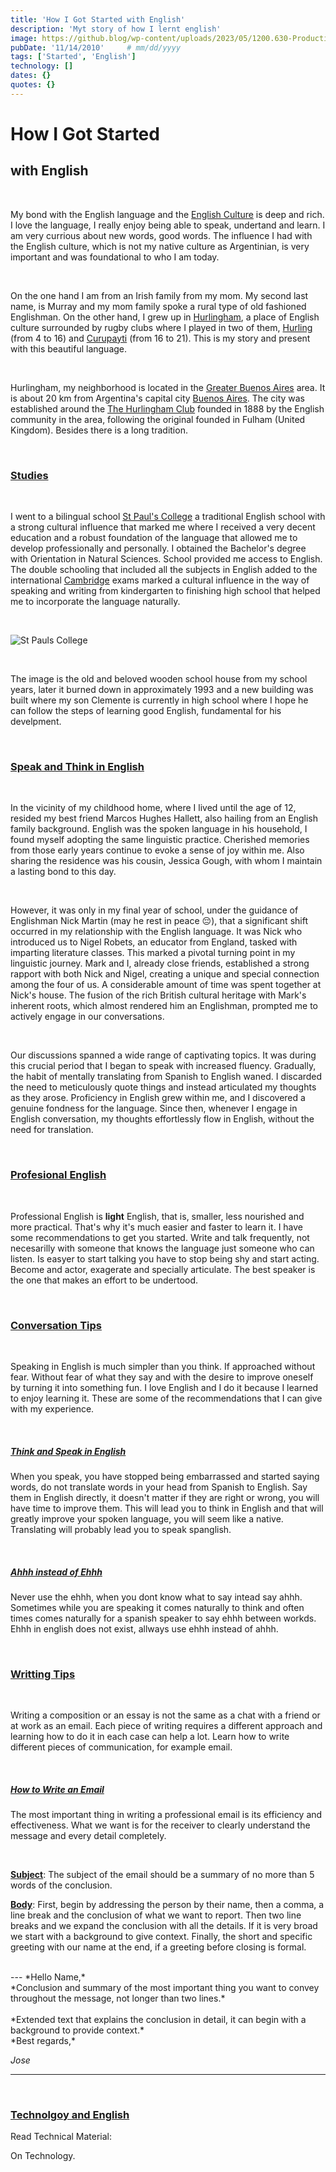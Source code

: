 ```yaml
---
title: 'How I Got Started with English'
description: 'Myt story of how I lernt english'
image: https://github.blog/wp-content/uploads/2023/05/1200.630-Productivity-wLogo@2x.png?resize=1600%2C850
pubDate: '11/14/2010'     # mm/dd/yyyy
tags: ['Started', 'English']
technology: []
dates: {}
quotes: {}
---
```


# How I Got Started
## with English

<br/>

My bond with the English language and the <a href="https://en.wikipedia.org/wiki/Culture_of_England" target="_blank">English Culture</a> is deep and rich. I love the language, I really enjoy being able to speak, undertand and learn. I am very currious about new words, good words. The influence I had with the English culture, which is not my native culture as Argentinian, is very important and was foundational to who I am today.

<br/>

On the one hand I am from an Irish family from my mom. My second last name, is Murray and my mom family spoke a rural type of old fashioned Englishman. On the other hand, I grew up in <a href="https://en.wikipedia.org/wiki/Hurlingham,_Buenos_Aires" target="_blank">Hurlingham</a>, a place of English culture surrounded by rugby clubs where I played in two of them, <a href="https://hurlingclub.com.ar/" target="_blank">Hurling</a> (from 4 to 16) and <a href="" target="_blank">Curupayti</a> (from 16 to 21). This is my story and present with this beautiful language.

<br/>

Hurlingham, my neighborhood is located in the <a href="https://en.wikipedia.org/wiki/Greater_Buenos_Aires" target="_blank">Greater Buenos Aires</a> area. It is about 20 km from Argentina's capital city <a href="https://en.wikipedia.org/wiki/Buenos_Aires" target="_blank">Buenos Aires</a>. The city was established around the <a href="https://en.wikipedia.org/wiki/The_Hurlingham_Club" target="_blank">The Hurlingham Club</a> founded in 1888 by the English community in the area, following the original founded in Fulham (United Kingdom). Besides there is a long tradition.

<br/>

### [Studies](#studies)

<br/>

I went to a bilingual school <a href="https://stpauls.edu.ar" target="_blank">St Paul's College</a> a traditional English school with a strong cultural influence that marked me where I received a very decent education and a robust foundation of the language that allowed me to develop professionally and personally. I obtained the Bachelor's degree with Orientation in Natural Sciences. School provided me access to English. The double schooling that included all the subjects in English added to the international <a href="https://www.cambridgeenglish.org" target="_blank">Cambridge</a> exams marked a cultural influence in the way of speaking and writing from kindergarten to finishing high school that helped me to incorporate the language naturally.

<br/>

![St Pauls College](/images/started/english/english_st_pauls_old_house.png)

<br/>

The image is the old and beloved wooden school house from my school years, later it burned down in approximately 1993 and a new building was built where my son Clemente is currently in high school where I hope he can follow the steps of learning good English, fundamental for his develpment.


<br/>

### [Speak and Think in English](#speak-and-think-in-english)

<br/>

In the vicinity of my childhood home, where I lived until the age of 12, resided my best friend Marcos Hughes Hallett, also hailing from an English family background. English was the spoken language in his household, I found myself adopting the same linguistic practice. Cherished memories from those early years continue to evoke a sense of joy within me. Also sharing the residence was his cousin, Jessica Gough, with whom I maintain a lasting bond to this day.

<br/>

However, it was only in my final year of school, under the guidance of Englishman Nick Martin (may he rest in peace 😔), that a significant shift occurred in my relationship with the English language. It was Nick who introduced us to Nigel Robets, an educator from England, tasked with imparting literature classes. This marked a pivotal turning point in my linguistic journey. Mark and I, already close friends, established a strong rapport with both Nick and Nigel, creating a unique and special connection among the four of us. A considerable amount of time was spent together at Nick's house. The fusion of the rich British cultural heritage with Mark's inherent roots, which almost rendered him an Englishman, prompted me to actively engage in our conversations.

<br/>

Our discussions spanned a wide range of captivating topics. It was during this crucial period that I began to speak with increased fluency. Gradually, the habit of mentally translating from Spanish to English waned. I discarded the need to meticulously quote things and instead articulated my thoughts as they arose. Proficiency in English grew within me, and I discovered a genuine fondness for the language. Since then, whenever I engage in English conversation, my thoughts effortlessly flow in English, without the need for translation.

<br/>

### [Profesional English](#profesional-english)

<br/>


Professional English is <b>light</b> English, that is, smaller, less nourished and more practical. That's why it's much easier and faster to learn it. I have some recommendations to get you started. Write and talk frequently, not necesarilly with someone that knows the language just someone who can listen. Is easyer to start talking you have to stop being shy and start acting. Become and actor, exagerate and specially articulate. The best speaker is the one that makes an effort to be undertood.

<br/>

### [Conversation Tips](#conversation-tips)

<br/>

Speaking in English is much simpler than you think. If approached without fear. Without fear of what they say and with the desire to improve oneself by turning it into something fun. I love English and I do it because I learned to enjoy learning it. These are some of the recommendations that I can give with my experience.

<br/>

##### [Think and Speak in English](#think-and-speak-in-english)
When you speak, you have stopped being embarrassed and started saying words, do not translate words in your head from Spanish to English. Say them in English directly, it doesn't matter if they are right or wrong, you will have time to improve them. This will lead you to think in English and that will greatly improve your spoken language, you will seem like a native. Translating will probably lead you to speak spanglish.

<br/>

##### [Ahhh instead of Ehhh](#ahhh-instead-of-ehhh)
Never use the ehhh, when you dont know what to say intead say ahhh. Sometimes while you are speaking it comes naturally to think and often times comes naturally for a spanish speaker to say ehhh between workds. Ehhh in english does not exist, allways use ehhh instead of ahhh.

<br/>

### [Writting Tips](#writting-tips)

<br/>

Writing a composition or an essay is not the same as a chat with a friend or at work as an email. Each piece of writing requires a different approach and learning how to do it in each case can help a lot. Learn how to write different pieces of communication, for example email.

<br/>

##### [How to Write an Email](#how-to-write-an-email)
The most important thing in writing a professional email is its efficiency and effectiveness. What we want is for the receiver to clearly understand the message and every detail completely.


<br/>

<u><b>Subject</b></u>:
The subject of the email should be a summary of no more than 5 words of the conclusion.
<br/>

<u><b>Body</b></u>:
First, begin by addressing the person by their name, then a comma, a line break and the conclusion of what we want to report. Then two line breaks and we expand the conclusion with all the details. If it is very broad we start with a background to give context. Finally, the short and specific greeting with our name at the end, if a greeting before closing is formal.

<br/>
---
*Hello Name,*
<br/>
*Conclusion and summary of the most important thing you want to convey throughout the message, not longer than two lines.*
<br/>
<br/>
*Extended text that explains the conclusion in detail, it can begin with a background to provide context.*
<br/>
*Best regards,*


*Jose*

---

<br/>

### [Technolgoy and English](#technolgoy-and-english)

Read Technical Material:

On Technology.






<a href="" target="_blank"> </a>




